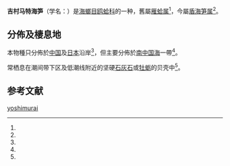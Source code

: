 {{Speciesbox
| name = 吉村马特海笋<br />''Aspidopholas yoshimurai''
| image = 
| image_width = 
| genus = Aspidopholas
| species = yoshimurai
| authority = (Kuroda & Teramachi, 1930)<ref name="shell_3910"/>
}}

'''吉村马特海笋'''（学名：{{lang|la|'''''Aspidopholas yoshimurai'''''}}）是[[海螂目|海螂目]][[鸥蛤科|鸥蛤科]]的一种，舊屬[[雁蛤属|雁蛤属]]<ref name="shell_3910"/>，今屬[[盾海笋属|盾海笋属]]<ref name="WoRMS_506977"/>。

==分佈及棲息地==
本物種只分佈於[[中国|中国]]及[[日本|日本]]沿岸<ref name="shelldoc_420090220078"/>，但主要分佈於[[南中国海|南中国海]]一帶<ref name="shell_3910"/>。

常栖息在潮间带下区及低潮线附近的坚硬[[石灰石|石灰石]]或[[牡蛎|牡蛎]]的贝壳中<ref name="shell_3910"/>。

==参考文献==
{{reflist |refs=
<ref name="shell_3910">{{cite web | url=http://shell.sinica.edu.tw/chinese/shellbase_detail.php?science_no=3910 | title=国际贝库：吉村马特海笋 | publisher=[[台湾贝类资料库|台湾贝类资料库]] | accessdate=2017-04-15 | language=zh-hant | archive-date=2016-03-04 | archive-url=https://web.archive.org/web/20160304101114/http://shell.sinica.edu.tw/chinese/shellbase_detail.php?science_no=3910 | dead-url=no }}</ref>
<ref name="shelldoc_420090220078">{{cite book
| author1=[[张玺_(动物学家)|張璽]]
| author2=[[齊鍾彥|齊鍾彥]]
| author3=[[李潔民|李潔民]]
| year=1960
| title=中國的海筍及其新種
| journal=[[動物學報|動物學報]]
| volume=12 |issue=1 |pages=63-87
| language=zh-hans }}</ref>
<ref name="WoRMS_506977">{{cite WoRMS
| id=506977 |authorlink=WoRMS
| last1=Huber |first1=Markus
| title=''Aspidopholas yoshimurai'' (Kuroda & Teramachi, 1930)
| year=2012 |accessdate=2013-03-09 }}</ref>
}}
{{Taxonbar|from=Q13400581}}

[[Category:盾海笋属|yoshimurai]]